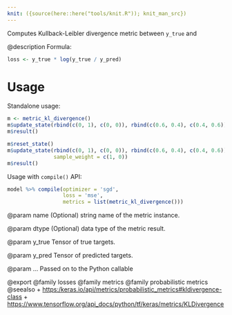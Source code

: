 ```yaml
---
knit: ({source(here::here("tools/knit.R")); knit_man_src})
---
```

Computes Kullback-Leibler divergence metric between `y_true` and

@description
Formula:

```r
loss <- y_true * log(y_true / y_pred)
```

# Usage
Standalone usage:

```r
m <- metric_kl_divergence()
m$update_state(rbind(c(0, 1), c(0, 0)), rbind(c(0.6, 0.4), c(0.4, 0.6)))
m$result()
```

```r
m$reset_state()
m$update_state(rbind(c(0, 1), c(0, 0)), rbind(c(0.6, 0.4), c(0.4, 0.6)),
               sample_weight = c(1, 0))
m$result()
```

Usage with `compile()` API:

```r
model %>% compile(optimizer = 'sgd',
                  loss = 'mse',
                  metrics = list(metric_kl_divergence()))
```

@param name
(Optional) string name of the metric instance.

@param dtype
(Optional) data type of the metric result.

@param y_true
Tensor of true targets.

@param y_pred
Tensor of predicted targets.

@param ...
Passed on to the Python callable

@export
@family losses
@family metrics
@family probabilistic metrics
@seealso
+ <https:/keras.io/api/metrics/probabilistic_metrics#kldivergence-class>
+ <https://www.tensorflow.org/api_docs/python/tf/keras/metrics/KLDivergence>

